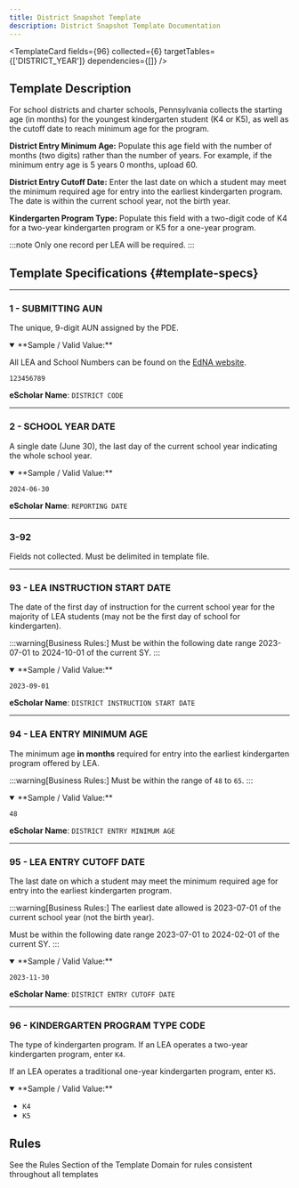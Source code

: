 ```yaml
---
title: District Snapshot Template
description: District Snapshot Template Documentation
---
```


<TemplateCard
  fields={96}
  collected={6}
  targetTables={['DISTRICT_YEAR']}
  dependencies={[]}
/>

## Template Description

For school districts and charter schools, Pennsylvania collects the starting age (in months) for the youngest kindergarten student (K4 or K5), as well as the cutoff date to reach minimum age for the program. 

**District Entry Minimum Age:** Populate this age field with the number of months (two digits) rather than the number of years. For example, if the minimum entry age is 5 years 0 months, upload 60.

**District Entry Cutoff Date:** Enter the last date on which a student may meet the minimum required age for entry into the earliest kindergarten program. The date is within the current school year, not the birth year.

**Kindergarten Program Type:** Populate this field with a two-digit code of K4 for a two-year kindergarten program or K5 for a one-year program.

:::note
Only one record per LEA will be required.
:::

## Template Specifications {#template-specs}

---
### 1 - SUBMITTING AUN
<p><Badge color="required" /> <Badge color="key" /> <Badge length={9} /></p>

The unique, 9-digit AUN assigned by the PDE.

<details open>
<summary>**Sample / Valid Value:**</summary>

All LEA and School Numbers can be found on the [EdNA website](http://www.edna.pa.gov/Screens/wfHome.aspx).

`123456789`
</details>

**eScholar Name**: `DISTRICT CODE`

---
### 2 - SCHOOL YEAR DATE
<p><Badge color="required" /> <Badge color="key" /> <Badge length={10} /></p>

A single date (June 30), the last day of the current school year indicating the whole school year.

<details open>
<summary>**Sample / Valid Value:**</summary>

`2024-06-30`
</details>

**eScholar Name**: `REPORTING DATE`

---
### 3-92
Fields not collected. Must be delimited in template file.

---
### 93 - LEA INSTRUCTION START DATE
<p><Badge color="required" /> <Badge color="updateable" /> <Badge length={10} /></p>

The date of the first day of instruction for the current school year for the majority of LEA students (may not be the first day of school for kindergarten).

:::warning[Business Rules:]
Must be within the following date range 2023-07-01 to 2024-10-01 of the current SY.
:::

<details open>
<summary>**Sample / Valid Value:**</summary>

`2023-09-01`
</details>

**eScholar Name**: `DISTRICT INSTRUCTION START DATE`

---
### 94 - LEA ENTRY MINIMUM AGE
<p><Badge color="required" /> <Badge color="updateable" /> <Badge length={2} /></p>

The minimum age **in months** required for entry into the earliest kindergarten program offered by LEA.

:::warning[Business Rules:]
Must be within the range of `48` to `65`.
:::

<details open>
<summary>**Sample / Valid Value:**</summary>

`48`
</details>

**eScholar Name**: `DISTRICT ENTRY MINIMUM AGE`

---
### 95 - LEA ENTRY CUTOFF DATE
<p><Badge color="required" /> <Badge color="updateable" /> <Badge length={10} /></p>

The last date on which a student may meet the minimum required age for entry into the earliest kindergarten program.

:::warning[Business Rules:]
The earliest date allowed is 2023-07-01 of the current school year (not the birth year). 

Must be within the following date range 2023-07-01 to 2024-02-01 of the current SY.
:::

<details open>
<summary>**Sample / Valid Value:**</summary>

`2023-11-30`
</details>

**eScholar Name**: `DISTRICT ENTRY CUTOFF DATE`

---
### 96 - KINDERGARTEN PROGRAM TYPE CODE
<p><Badge color="required" /> <Badge color="updateable" /> <Badge length={2} /></p>

The type of kindergarten program. If an LEA operates a two-year kindergarten program, enter `K4`. 

If an LEA operates a traditional one-year kindergarten program, enter `K5`.

<details open>
<summary>**Sample / Valid Value:**</summary>

- `K4`
- `K5`
</details>

## Rules
See the Rules Section of the Template Domain for rules consistent throughout all templates